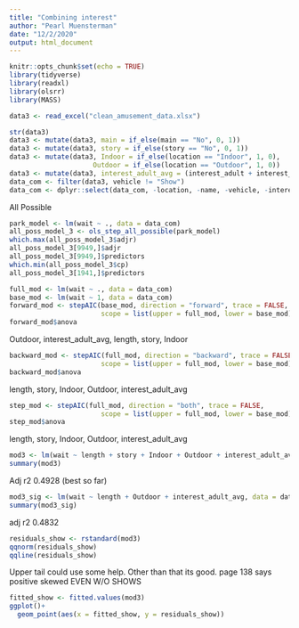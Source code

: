 ```yaml
---
title: "Combining interest"
author: "Pearl Muensterman"
date: "12/2/2020"
output: html_document
---
```


```r
knitr::opts_chunk$set(echo = TRUE)
library(tidyverse)
library(readxl)
library(olsrr)
library(MASS)
```

```r
data3 <- read_excel("clean_amusement_data.xlsx")

str(data3)
data3 <- mutate(data3, main = if_else(main == "No", 0, 1))
data3 <- mutate(data3, story = if_else(story == "No", 0, 1))
data3 <- mutate(data3, Indoor = if_else(location == "Indoor", 1, 0),
                     Outdoor = if_else(location == "Outdoor", 1, 0))
data3 <- mutate(data3, interest_adult_avg = (interest_adult + interest_teen + interest_ya)/3)
data_com <- filter(data3, vehicle != "Show")
data_com <- dplyr::select(data_com, -location, -name, -vehicle, -interest_adult, -interest_teen, -interest_ya)
```


All Possible
```r
park_model <- lm(wait ~ ., data = data_com)
all_poss_model_3 <- ols_step_all_possible(park_model)
which.max(all_poss_model_3$adjr)
all_poss_model_3[9949,]$adjr
all_poss_model_3[9949,]$predictors
which.min(all_poss_model_3$cp)
all_poss_model_3[1941,]$predictors
```


```r
full_mod <- lm(wait ~ ., data = data_com)
base_mod <- lm(wait ~ 1, data = data_com)
forward_mod <- stepAIC(base_mod, direction = "forward", trace = FALSE, 
                       scope = list(upper = full_mod, lower = base_mod))
forward_mod$anova
```
Outdoor, interest_adult_avg, length, story, Indoor


```r
backward_mod <- stepAIC(full_mod, direction = "backward", trace = FALSE, 
                       scope = list(upper = full_mod, lower = base_mod))
backward_mod$anova
```
length, story, Indoor, Outdoor, interest_adult_avg

```r
step_mod <- stepAIC(full_mod, direction = "both", trace = FALSE, 
                       scope = list(upper = full_mod, lower = base_mod))
step_mod$anova
```
length, story, Indoor, Outdoor, interest_adult_avg


```r
mod3 <- lm(wait ~ length + story + Indoor + Outdoor + interest_adult_avg, data = data_com)
summary(mod3)
```
Adj r2 0.4928 (best so far)


```r
mod3_sig <- lm(wait ~ length + Outdoor + interest_adult_avg, data = data_com)
summary(mod3_sig)
```
adj r2 0.4832

```r
residuals_show <- rstandard(mod3)
qqnorm(residuals_show)
qqline(residuals_show)
```
Upper tail could use some help. Other than that its good. page 138 says positive skewed EVEN W/O SHOWS

```r
fitted_show <- fitted.values(mod3)
ggplot()+
  geom_point(aes(x = fitted_show, y = residuals_show))
```
